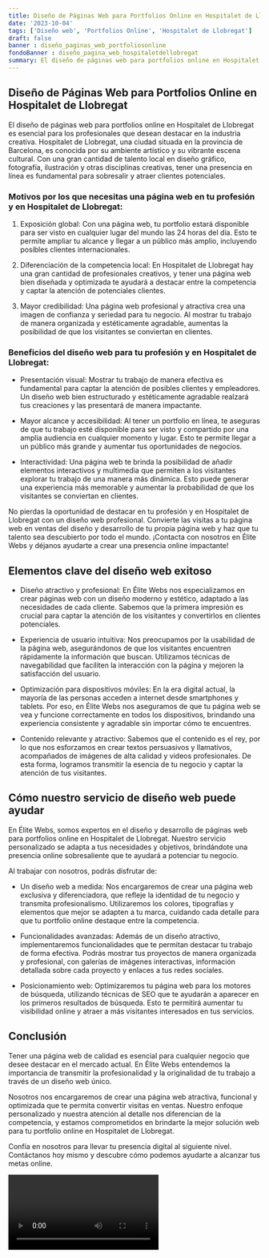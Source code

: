 ```yaml
---
title: Diseño de Páginas Web para Portfolios Online en Hospitalet de Llobregat
date: '2023-10-04'
tags: ['Diseño web', 'Portfolios Online', 'Hospitalet de Llobregat']
draft: false
banner : diseño_paginas_web_portfoliosonline
fondoBanner : diseño_pagina_web_hospitaletdellobregat
summary: El diseño de páginas web para portfolios online en Hospitalet de Llobregat es esencial para los profesionales que desean destacar en la industria creativa. Hospitalet de Llobregat, una ciudad situada en la provincia de Barcelona, es conocida por su ambiente artístico y su vibrante escena cultural. Con una gran cantidad de talento local en diseño gráfico, fotografía, ilustración y otras disciplinas creativas, tener una presencia en línea es fundamental para sobresalir y atraer clientes potenciales.
---
```


## Diseño de Páginas Web para Portfolios Online en Hospitalet de Llobregat

El diseño de páginas web para portfolios online en Hospitalet de Llobregat es esencial para los profesionales que desean destacar en la industria creativa. Hospitalet de Llobregat, una ciudad situada en la provincia de Barcelona, es conocida por su ambiente artístico y su vibrante escena cultural. Con una gran cantidad de talento local en diseño gráfico, fotografía, ilustración y otras disciplinas creativas, tener una presencia en línea es fundamental para sobresalir y atraer clientes potenciales.

### Motivos por los que necesitas una página web en tu profesión y en Hospitalet de Llobregat:

1. Exposición global: Con una página web, tu portfolio estará disponible para ser visto en cualquier lugar del mundo las 24 horas del día. Esto te permite ampliar tu alcance y llegar a un público más amplio, incluyendo posibles clientes internacionales.

2. Diferenciación de la competencia local: En Hospitalet de Llobregat hay una gran cantidad de profesionales creativos, y tener una página web bien diseñada y optimizada te ayudará a destacar entre la competencia y captar la atención de potenciales clientes.

3. Mayor credibilidad: Una página web profesional y atractiva crea una imagen de confianza y seriedad para tu negocio. Al mostrar tu trabajo de manera organizada y estéticamente agradable, aumentas la posibilidad de que los visitantes se conviertan en clientes.

### Beneficios del diseño web para tu profesión y en Hospitalet de Llobregat:

- Presentación visual: Mostrar tu trabajo de manera efectiva es fundamental para captar la atención de posibles clientes y empleadores. Un diseño web bien estructurado y estéticamente agradable realzará tus creaciones y las presentará de manera impactante.

- Mayor alcance y accesibilidad: Al tener un portfolio en línea, te aseguras de que tu trabajo esté disponible para ser visto y compartido por una amplia audiencia en cualquier momento y lugar. Esto te permite llegar a un público más grande y aumentar tus oportunidades de negocios.

- Interactividad: Una página web te brinda la posibilidad de añadir elementos interactivos y multimedia que permiten a los visitantes explorar tu trabajo de una manera más dinámica. Esto puede generar una experiencia más memorable y aumentar la probabilidad de que los visitantes se conviertan en clientes.

No pierdas la oportunidad de destacar en tu profesión y en Hospitalet de Llobregat con un diseño web profesional. Convierte las visitas a tu página web en ventas del diseño y desarrollo de tu propia página web y haz que tu talento sea descubierto por todo el mundo. ¡Contacta con nosotros en Élite Webs y déjanos ayudarte a crear una presencia online impactante!

<GifSeo />

<Cta />

## Elementos clave del diseño web exitoso

- Diseño atractivo y profesional: En Élite Webs nos especializamos en crear páginas web con un diseño moderno y estético, adaptado a las necesidades de cada cliente. Sabemos que la primera impresión es crucial para captar la atención de los visitantes y convertirlos en clientes potenciales.

- Experiencia de usuario intuitiva: Nos preocupamos por la usabilidad de la página web, asegurándonos de que los visitantes encuentren rápidamente la información que buscan. Utilizamos técnicas de navegabilidad que faciliten la interacción con la página y mejoren la satisfacción del usuario.

- Optimización para dispositivos móviles: En la era digital actual, la mayoría de las personas acceden a internet desde smartphones y tablets. Por eso, en Élite Webs nos aseguramos de que tu página web se vea y funcione correctamente en todos los dispositivos, brindando una experiencia consistente y agradable sin importar cómo te encuentres.

- Contenido relevante y atractivo: Sabemos que el contenido es el rey, por lo que nos esforzamos en crear textos persuasivos y llamativos, acompañados de imágenes de alta calidad y videos profesionales. De esta forma, logramos transmitir la esencia de tu negocio y captar la atención de tus visitantes.

## Cómo nuestro servicio de diseño web puede ayudar

En Élite Webs, somos expertos en el diseño y desarrollo de páginas web para portfolios online en Hospitalet de Llobregat. Nuestro servicio personalizado se adapta a tus necesidades y objetivos, brindándote una presencia online sobresaliente que te ayudará a potenciar tu negocio.

Al trabajar con nosotros, podrás disfrutar de:

- Un diseño web a medida: Nos encargaremos de crear una página web exclusiva y diferenciadora, que refleje la identidad de tu negocio y transmita profesionalismo. Utilizaremos los colores, tipografías y elementos que mejor se adapten a tu marca, cuidando cada detalle para que tu portfolio online destaque entre la competencia.

- Funcionalidades avanzadas: Además de un diseño atractivo, implementaremos funcionalidades que te permitan destacar tu trabajo de forma efectiva. Podrás mostrar tus proyectos de manera organizada y profesional, con galerías de imágenes interactivas, información detallada sobre cada proyecto y enlaces a tus redes sociales.

- Posicionamiento web: Optimizaremos tu página web para los motores de búsqueda, utilizando técnicas de SEO que te ayudarán a aparecer en los primeros resultados de búsqueda. Esto te permitirá aumentar tu visibilidad online y atraer a más visitantes interesados en tus servicios.

## Conclusión

Tener una página web de calidad es esencial para cualquier negocio que desee destacar en el mercado actual. En Élite Webs entendemos la importancia de transmitir la profesionalidad y la originalidad de tu trabajo a través de un diseño web único.

Nosotros nos encargaremos de crear una página web atractiva, funcional y optimizada que te permita convertir visitas en ventas. Nuestro enfoque personalizado y nuestra atención al detalle nos diferencian de la competencia, y estamos comprometidos en brindarte la mejor solución web para tu portfolio online en Hospitalet de Llobregat.

Confía en nosotros para llevar tu presencia digital al siguiente nivel. Contáctanos hoy mismo y descubre cómo podemos ayudarte a alcanzar tus metas online.

<Video />

<CtaBot job='Portfolios Online' city='Hospitalet de Llobregat'/>

<Gmaps query='Hospitalet de Llobregat+españa+maps' />